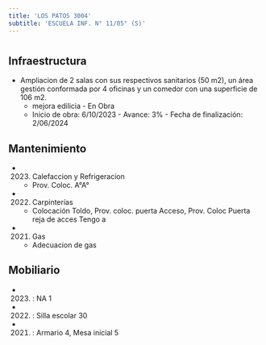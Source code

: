 ```yaml
---
title: 'LOS PATOS 3004'
subtitle: 'ESCUELA INF. N° 11/05° (S)'
---
```


#
## Infraestructura

* Ampliacion de 2 salas con sus respectivos sanitarios (50 m2), un área gestión conformada por 4 oficinas y un comedor con una superficie de 106 m2. 
    + mejora edilicia - En Obra 
    + Inicio de obra: 6/10/2023 - Avance: 3% - Fecha de finalización: 2/06/2024 






## Mantenimiento

*  (2023) Calefaccion y Refrigeracion 
    + Prov. Coloc. A°A°

*  (2022) Carpinterías 
    + Colocación Toldo, Prov. coloc. puerta Acceso, Prov. Coloc Puerta reja de acces Tengo a

*  (2021) Gas 
    + Adecuacion de gas





## Mobiliario

*  (2023) : NA 1 

*  (2022) : Silla escolar 30 

*  (2021) : Armario 4, Mesa inicial 5 



